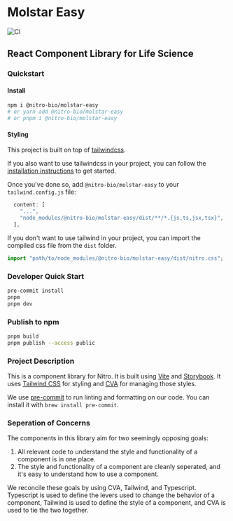
<Meta title="Introduction/Hello" />

# Molstar Easy

![CI](https://github.com/nitro-bio/molstar-easy/actions/workflows/main.yml/badge.svg)

## React Component Library for Life Science

### Quickstart

#### Install

```bash
npm i @nitro-bio/molstar-easy 
# or yarn add @nitro-bio/molstar-easy
# or pnpm i @nitro-bio/molstar-easy
```

#### Styling

This project is built on top of [tailwindcss](https://tailwindcss.com/).

If you also want to use tailwindcss in your project, you can follow the [installation instructions](https://tailwindcss.com/docs/installation) to get started.

Once you've done so, add `@nitro-bio/molstar-easy` to your `tailwind.config.js` file:

```js
  content: [
    "...",
    "node_modules/@nitro-bio/molstar-easy/dist/**/*.{js,ts,jsx,tsx}",
  ],
```

If you don't want to use tailwind in your project, you can import the compiled css file from the `dist` folder.

```js
import "path/to/node_modules/@nitro-bio/molstar-easy/dist/nitro.css";
```


### Developer Quick Start

```bash
pre-commit install
pnpm
pnpm dev
```

### Publish to npm

```bash
pnpm build
pnpm publish --access public
```

### Project Description

This is a component library for Nitro. It is built using [Vite](https://vitejs.dev/) and [Storybook](https://storybook.js.org/). It uses [Tailwind CSS](https://tailwindcss.com/) for styling and [CVA](https://github.com/joe-bell/cva) for managing those styles.

We use [pre-commit](https://pre-commit.com/) to run linting and formatting on our code. You can install it with `brew install pre-commit`.

### Seperation of Concerns

The components in this library aim for two seemingly opposing goals:

1. All relevant code to understand the style and functionality of a component is in one place.
2. The style and functionality of a component are cleanly seperated, and it's easy to understand how to use a component.

We reconcile these goals by using CVA, Tailwind, and Typescript. Typescript is used to define the levers used to change the behavior of a component, Tailwind is used to define the style of a component, and CVA is used to tie the two together.
